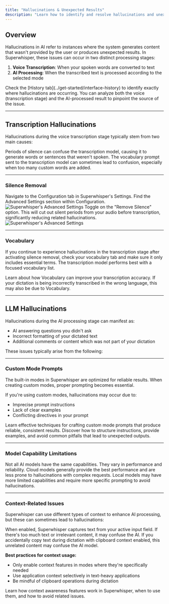 ```yaml
---
title: "Hallucinations & Unexpected Results"
description: "Learn how to identify and resolve hallucinations and unexpected results."
---
```


## Overview

Hallucinations in AI refer to instances where the system generates content that wasn't provided by the user or produces unexpected results. In Superwhisper, these issues can occur in two distinct processing stages:

1. **Voice Transcription**: When your spoken words are converted to text
2. **AI Processing**: When the transcribed text is processed according to the selected mode

<Tip>
Check the [History tab](../get-started/interface-history) to identify exactly where hallucinations are occurring. You can analyze both the voice (transcription stage) and the AI-processed result to pinpoint the source of the issue.
</Tip>

---
## Transcription Hallucinations

Hallucinations during the voice transcription stage typically stem from two main causes:

<CardGroup cols={2}>
  <Card title="Silence" icon="volume-xmark">
    Periods of silence can confuse the transcription model, causing it to generate words or sentences that weren't spoken.
  </Card>
  <Card title="Vocabulary" icon="book">
    The vocabulary prompt sent to the transcription model can sometimes lead to confusion, especially when too many custom words are added.
  </Card>
</CardGroup>

---
### Silence Removal

<Steps>
  <Step title="Open Configuration Tab">
    Navigate to the Configuration tab in Superwhisper's Settings.
  </Step>
  <Step title="Access Advanced Settings">
    Find the Advanced Settings section within Configuration.
    <img
    style={{ borderRadius: '0.5rem' }}
    src="/images/common-issues/hallucinations-001.png"
    alt="Superwhisper's Advanced Settings"
    />
  </Step>
  <Step title="Enable 'Remove Silence'">
    Toggle on the "Remove Silence" option. This will cut out silent periods from your audio before transcription, significantly reducing related hallucinations.
    <img
    style={{ borderRadius: '0.5rem' }}
    src="/images/common-issues/hallucinations-002.png"
    alt="Superwhisper's Advanced Settings"
    />
  </Step>
</Steps>

---
### Vocabulary

If you continue to experience hallucinations in the transcription stage after activating silence removal, check your vocabulary tab and make sure it only includes essential terms. The transcription model performs best with a focused vocabulary list.

<CardGroup cols={2}>
  <Card title="Vocabulary Best Practices" icon="book" href="../get-started/interface-vocabulary">
    Learn about how Vocabulary can improve your transcription accuracy.
  </Card>
  <Card title="Language Detection Issues" icon="language" href="language-detection">
    If your dictation is being incorrectly transcribed in the wrong language, this may also be due to Vocabulary.
  </Card>
</CardGroup>

---
## LLM Hallucinations

Hallucinations during the AI processing stage can manifest as:
- AI answering questions you didn't ask
- Incorrect formatting of your dictated text
- Additional comments or content which was not part of your dictation

These issues typically arise from the following:

---
### Custom Mode Prompts

The built-in modes in Superwhisper are optimized for reliable results. When creating custom modes, proper prompting becomes essential.

If you're using custom modes, hallucinations may occur due to:
- Imprecise prompt instructions
- Lack of clear examples
- Conflicting directives in your prompt

<Card title="Prompting Tips" icon="code" href="../modes/custom#prompting-tips"> Learn effective techniques for crafting custom mode prompts that produce reliable, consistent results. Discover how to structure instructions, provide examples, and avoid common pitfalls that lead to unexpected outputs. </Card>

---
### Model Capability Limitations

Not all AI models have the same capabilities. They vary in performance and reliability. 
<Steps>
<Step title="Cloud Models"> 
Cloud models generally provide the best performance and are less prone to hallucinations with complex requests.
</Step>
<Step title="Local Model"> 
Local models may have more limited capabilities and require more specific prompting to avoid hallucinations. 
</Step> 
</Steps>

---
### Context-Related Issues

Superwhisper can use different types of context to enhance AI processing, but these can sometimes lead to hallucinations:

<Steps>
  <Step title="Application Context">
    When enabled, Superwhisper captures text from your active input field. If there's too much text or irrelevant content, it may confuse the AI.
  </Step>
  <Step title="Clipboard Context">
    If you accidentally copy text during dictation with clipboard context enabled, this unrelated content may confuse the AI model.
  </Step>
</Steps>

**Best practices for context usage:**
- Only enable context features in modes where they're specifically needed
- Use application context selectively in text-heavy applications
- Be mindful of clipboard operations during dictation

<Card title="Context Awareness" icon="wand-magic-sparkles" href="context">
Learn how context awareness features work in Superwhisper, when to use them, and how to avoid related issues.
</Card>